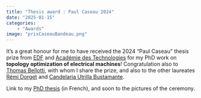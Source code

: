 ```yaml
---
title: "Thesis award : Paul Caseau 2024"
date: "2025-01-15"
categories:
    - "Awards"
image: "prixCaseauBandeau.png"
---
```


It's a great honour for me to have received the 2024 "Paul Caseau" thesis prize from [EDF](https://www.edf.fr/) and [Académie des Technologies](https://www.academie-technologies.fr/) for my PhD work on **topology optimization of electrical machines**!
Congratulation also to [Thomas Bellotti](https://thomasbellotti.altervista.org/), with whom I share the prize, and also to the other laureates [Rémi Dorget](https://www.linkedin.com/in/r%C3%A9mi-dorget-5a4b7313a/) and [Candelaria Utrilla Bustamante](https://www.linkedin.com/in/candela-utrilla/).

Link to my [PhD thesis](https://theses.fr/2023UPAST159) (in French), and soon to the pictures of the ceremony.